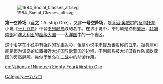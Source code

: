 {{expand|time=2018-05-19T08:28:41+00:00}}
{{unreferenced|time=2018-05-19T08:28:41+00:00}}
[[File:1984_Social_Classes_alt.svg|thumb]]

'''第一空降场'''（[[英文|英文]]：Airstrip One），又譯'''一号空降场'''，是[[乔治·奥威尔|乔治·奥威尔]]的[[反乌托邦|反乌托邦]]小说《[[一九八四|一九八四]]》中替[[不列颠岛|不列颠岛]]取的名字。在该小说中，不列颠是控制[[美洲|美洲]]、[[非洲南部|非洲南部]]和[[澳大利亚|澳大利亚]]的[[超级大国|超级大国]]——[[大洋国|大洋国]]中的一个省区。

这个名字在小说中有强烈的[[军事|军事]]色彩，但是小说中未提及该名称的由来。据猜测可能是因为该岛的位置接近[[大洋国|大洋国]]与[[欧亚国|欧亚国]]的边境，不列颠島被大洋国看作防御欧亚国的天然屏障，类似于该岛在[[二战|二战]]中的防御作用。

{{一九八四}}

[[Category:一九八四|Category:一九八四]]

[[en:Nations_of_Nineteen_Eighty-Four#Airstrip_One|en:Nations of Nineteen Eighty-Four#Airstrip One]]